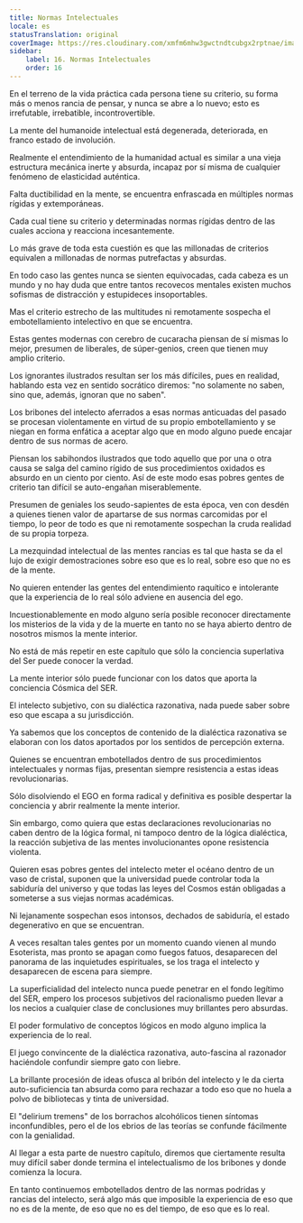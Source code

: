 ```yaml
---
title: Normas Intelectuales
locale: es
statusTranslation: original
coverImage: https://res.cloudinary.com/xmfm6mhw3gwctndtcubgx2rptnae/image/upload/v1741354419/small_cover_la_gran_rebelion_28716e29d2.webp
sidebar:
    label: 16. Normas Intelectuales
    order: 16
---
```

En el terreno de la vida práctica cada persona tiene su criterio, su forma más o menos rancia de pensar, y nunca se abre a lo nuevo; esto es irrefutable, irrebatible, incontrovertible.

La mente del humanoide intelectual está degenerada, deteriorada, en franco estado de involución.

Realmente el entendimiento de la humanidad actual es similar a una vieja estructura mecánica inerte y absurda, incapaz por sí misma de cualquier fenómeno de elasticidad auténtica.

Falta ductibilidad en la mente, se encuentra enfrascada en múltiples normas rígidas y extemporáneas.

Cada cual tiene su criterio y determinadas normas rígidas dentro de las cuales acciona y reacciona incesantemente.

Lo más grave de toda esta cuestión es que las millonadas de criterios equivalen a millonadas de normas putrefactas y absurdas.

En todo caso las gentes nunca se sienten equivocadas, cada cabeza es un mundo y no hay duda que entre tantos recovecos mentales existen muchos sofismas de distracción y estupideces insoportables.

Mas el criterio estrecho de las multitudes ni remotamente sospecha el embotellamiento intelectivo en que se encuentra.

Estas gentes modernas con cerebro de cucaracha piensan de sí mismas lo mejor, presumen de liberales, de súper-genios, creen que tienen muy amplio criterio.

Los ignorantes ilustrados resultan ser los más difíciles, pues en realidad, hablando esta vez en sentido socrático diremos: "no solamente no saben, sino que, además, ignoran que no saben".

Los bribones del intelecto aferrados a esas normas anticuadas del pasado se procesan violentamente en virtud de su propio embotellamiento y se niegan en forma enfática a aceptar algo que en modo alguno puede encajar dentro de sus normas de acero.

Piensan los sabihondos ilustrados que todo aquello que por una o otra causa se salga del camino rígido de sus procedimientos oxidados es absurdo en un ciento por ciento. Así de este modo esas pobres gentes de criterio tan difícil se auto-engañan miserablemente.

Presumen de geniales los seudo-sapientes de esta época, ven con desdén a quienes tienen valor de apartarse de sus normas carcomidas por el tiempo, lo peor de todo es que ni remotamente sospechan la cruda realidad de su propia torpeza.

La mezquindad intelectual de las mentes rancias es tal que hasta se da el lujo de exigir demostraciones sobre eso que es lo real, sobre eso que no es de la mente.

No quieren entender las gentes del entendimiento raquítico e intolerante que la experiencia de lo real sólo adviene en ausencia del ego.

Incuestionablemente en modo alguno sería posible reconocer directamente los misterios de la vida y de la muerte en tanto no se haya abierto dentro de nosotros mismos la mente interior.

No está de más repetir en este capítulo que sólo la conciencia superlativa del Ser puede conocer la verdad.

La mente interior sólo puede funcionar con los datos que aporta la conciencia Cósmica del SER.

El intelecto subjetivo, con su dialéctica razonativa, nada puede saber sobre eso que escapa a su jurisdicción.

Ya sabemos que los conceptos de contenido de la dialéctica razonativa se elaboran con los datos aportados por los sentidos de percepción externa.

Quienes se encuentran embotellados dentro de sus procedimientos intelectuales y normas fijas, presentan siempre resistencia a estas ideas revolucionarias.

Sólo disolviendo el EGO en forma radical y definitiva es posible despertar la conciencia y abrir realmente la mente interior.

Sin embargo, como quiera que estas declaraciones revolucionarias no caben dentro de la lógica formal, ni tampoco dentro de la lógica dialéctica, la reacción subjetiva de las mentes involucionantes opone resistencia violenta.

Quieren esas pobres gentes del intelecto meter el océano dentro de un vaso de cristal, suponen que la universidad puede controlar toda la sabiduría del universo y que todas las leyes del Cosmos están obligadas a someterse a sus viejas normas académicas.

Ni lejanamente sospechan esos intonsos, dechados de sabiduría, el estado degenerativo en que se encuentran.

A veces resaltan tales gentes por un momento cuando vienen al mundo Esoterista, mas pronto se apagan como fuegos fatuos, desaparecen del panorama de las inquietudes espirituales, se los traga el intelecto y desaparecen de escena para siempre.

La superficialidad del intelecto nunca puede penetrar en el fondo legítimo del SER, empero los procesos subjetivos del racionalismo pueden llevar a los necios a cualquier clase de conclusiones muy brillantes pero absurdas.

El poder formulativo de conceptos lógicos en modo alguno implica la experiencia de lo real.

El juego convincente de la dialéctica razonativa, auto-fascina al razonador haciéndole confundir siempre gato con liebre.

La brillante procesión de ideas ofusca al bribón del intelecto y le da cierta auto-suficiencia tan absurda como para rechazar a todo eso que no huela a polvo de bibliotecas y tinta de universidad.

El "delirium tremens" de los borrachos alcohólicos tienen síntomas inconfundibles, pero el de los ebrios de las teorías se confunde fácilmente con la genialidad.

Al llegar a esta parte de nuestro capítulo, diremos que ciertamente resulta muy difícil saber donde termina el intelectualismo de los bribones y donde comienza la locura.

En tanto continuemos embotellados dentro de las normas podridas y rancias del intelecto, será algo más que imposible la experiencia de eso que no es de la mente, de eso que no es del tiempo, de eso que es lo real.
